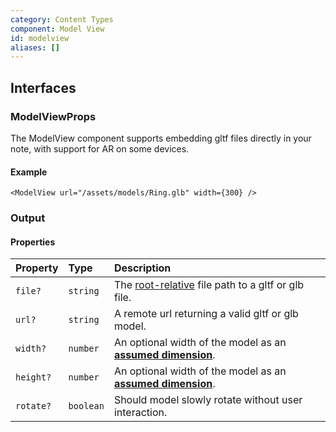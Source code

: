 ```yaml
---
category: Content Types
component: Model View
id: modelview
aliases: []
---
```


## Interfaces

### ModelViewProps

The ModelView component supports embedding gltf files directly in your note, with support for AR on some devices.

#### Example

```tsx
<ModelView url="/assets/models/Ring.glb" width={300} />
```

### Output

<ModelView url="/assets/models/Ring.glb" width={300} />

#### Properties

| Property  | Type      | Description                                                                                          |
| :-------- | :-------- | :--------------------------------------------------------------------------------------------------- |
| `file?`   | `string`  | The [root-relative](/docs/user/syntax#root-relative-paths) file path to a gltf or glb file.          |
| `url?`    | `string`  | A remote url returning a valid gltf or glb model.                                                    |
| `width?`  | `number`  | An optional width of the model as an [**assumed dimension**](/docs/terminology?id=assumedDimension). |
| `height?` | `number`  | An optional width of the model as an [**assumed dimension**](/docs/terminology?id=assumedDimension). |
| `rotate?` | `boolean` | Should model slowly rotate without user interaction.                                                 |

